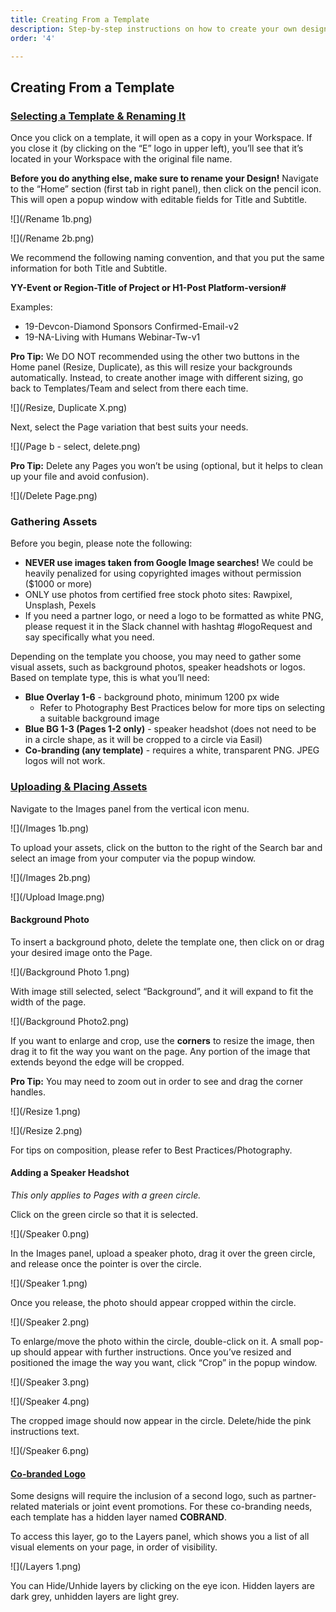 ```yaml
---
title: Creating From a Template
description: Step-by-step instructions on how to create your own design from a template.
order: '4'

---
```

## Creating From a Template

### [Selecting a Template & Renaming It](https://educate.liferay.com/design-tool-easil/363494 "Selecting a Template & Renaming It")

Once you click on a template, it will open as a copy in your Workspace. If you close it (by clicking on the “E” logo in upper left), you’ll see that it’s located in your Workspace with the original file name.

**Before you do anything else, make sure to rename your Design!** Navigate to the “Home” section (first tab in right panel), then click on the pencil icon. This will open a popup window with editable fields for Title and Subtitle.

![](/Rename 1b.png)

![](/Rename 2b.png)

We recommend the following naming convention, and that you put the same information for both Title and Subtitle.

**YY-Event or Region-Title of Project or H1-Post Platform-version#**

Examples:

* 19-Devcon-Diamond Sponsors Confirmed-Email-v2
* 19-NA-Living with Humans Webinar-Tw-v1

**Pro Tip:** We DO NOT recommended using the other two buttons in the Home panel (Resize, Duplicate), as this will resize your backgrounds automatically. Instead, to create another image with different sizing, go back to Templates/Team and select from there each time.

![](/Resize, Duplicate X.png)

Next, select the Page variation that best suits your needs.

![](/Page b - select, delete.png)

**Pro Tip:** Delete any Pages you won’t be using (optional, but it helps to clean up your file and avoid confusion).

![](/Delete Page.png)

### Gathering Assets

Before you begin, please note the following:

* **NEVER use images taken from Google Image searches!** We could be heavily penalized for using copyrighted images without permission ($1000 or more)
* ONLY use photos from certified free stock photo sites: Rawpixel, Unsplash, Pexels
* If you need a partner logo, or need a logo to be formatted as white PNG, please request it in the Slack channel with hashtag #logoRequest and say specifically what you need.

Depending on the template you choose, you may need to gather some visual assets, such as background photos, speaker headshots or logos. Based on template type, this is what you’ll need:

* **Blue Overlay 1-6** - background photo, minimum 1200 px wide
  * Refer to Photography Best Practices below for more tips on selecting a suitable background image
* **Blue BG 1-3 (Pages 1-2 only)** - speaker headshot (does not need to be in a circle shape, as it will be cropped to a circle via Easil)
* **Co-branding (any template)** - requires a white, transparent PNG. JPEG logos will not work.

### [Uploading & Placing Assets](https://educate.liferay.com/design-tool-easil/363495 "Uploading & Placing Assets")

Navigate to the Images panel from the vertical icon menu.

![](/Images 1b.png)

To upload your assets, click on the button to the right of the Search bar and select an image from your computer via the popup window.

![](/Images 2b.png)

![](/Upload Image.png)

#### Background Photo

To insert a background photo, delete the template one, then click on or drag your desired image onto the Page.

![](/Background Photo 1.png)

With image still selected, select “Background”, and it will expand to fit the width of the page.

![](/Background Photo2.png)

If you want to enlarge and crop, use the **corners** to resize the image, then drag it to fit the way you want on the page. Any portion of the image that extends beyond the edge will be cropped.

**Pro Tip:** You may need to zoom out in order to see and drag the corner handles.

![](/Resize 1.png)

![](/Resize 2.png)

For tips on composition, please refer to Best Practices/Photography.

#### Adding a Speaker Headshot

_This only applies to Pages with a green circle._

Click on the green circle so that it is selected.

![](/Speaker 0.png)

In the Images panel, upload a speaker photo, drag it over the green circle, and release once the pointer is over the circle.

![](/Speaker 1.png)

Once you release, the photo should appear cropped within the circle.

![](/Speaker 2.png)

To enlarge/move the photo within the circle, double-click on it. A small pop-up should appear with further instructions. Once you’ve resized and positioned the image the way you want, click “Crop” in the popup window.

![](/Speaker 3.png)

![](/Speaker 4.png)

The cropped image should now appear in the circle. Delete/hide the pink instructions text.

![](/Speaker 6.png)

#### [Co-branded Logo](https://educate.liferay.com/design-tool-easil/363497 "Co-branded Logo")

Some designs will require the inclusion of a second logo, such as partner-related materials or joint event promotions. For these co-branding needs, each template has a hidden layer named **COBRAND**. 

To access this layer, go to the Layers panel, which shows you a list of all visual elements on your page, in order of visibility.

![](/Layers 1.png)

You can Hide/Unhide layers by clicking on the eye icon. Hidden layers are dark grey, unhidden layers are light grey.